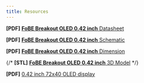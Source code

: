 ```yaml
---
title: Resources
---
```


**[PDF]** [**FoBE Breakout OLED 0.42 inch** Datasheet](/assets/files/f2203/f2203.prj.datasheet.r1a.pdf)

**[PDF]** [**FoBE Breakout OLED 0.42 inch** Schematic](/assets/files/f2203/f2203.prj.sch.r1a.pdf)

**[PDF]** [**FoBE Breakout OLED 0.42 inch** Dimension](/assets/files/f2203/f2203.prj.dim.r1a.pdf)

{/* **[STL]** [**FoBE Breakout OLED 0.42 inch** 3D Model](/assets/files/f2203/f2203.prj.model.r1a.stl) */}

**[PDF]** [0.42 inch 72x40 OLED display](https://www.alibaba.com/product-detail/0-42-inch-72x40-OLED-display_1600509474347.html?spm=a2700.shop_plgr.41413.1.7dba7121Wq0z11)


